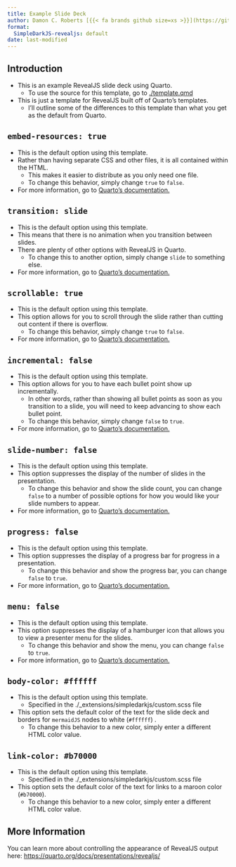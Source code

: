 ```yaml
---
title: Example Slide Deck
author: Damon C. Roberts [{{< fa brands github size=xs >}}](https://github.com/DamonCharlesRoberts)
format:
  SimpleDarkJS-revealjs: default
date: last-modified
---
```


## Introduction

- This is an example RevealJS slide deck using Quarto.
    - To use the source for this template, go to [./template.qmd](./template.qmd)
- This is just a template for RevealJS built off of Quarto's templates.
    - I'll outline some of the differences to this template than what you get as the default from Quarto.

## `embed-resources: true`

- This is the default option using this template.
- Rather than having separate CSS and other files, it is all contained within the HTML.
    - This makes it easier to distribute as you only need one file.
    - To change this behavior, simply change `true` to `false`.
- For more information, go to [Quarto's documentation.](https://quarto.org/docs/presentations/revealjs/presenting.html#publishing)

## `transition: slide`

- This is the default option using this template.
- This means that there is no animation when you transition between slides.
- There are plenty of other options with RevealJS in Quarto.
    - To change this to another option, simply change `slide` to something else.
- For more information, go to [Quarto's documentation.](https://quarto.org/docs/presentations/revealjs/advanced.html#slide-transitions)

## `scrollable: true`

- This is the default option using this template.
- This option allows for you to scroll through the slide rather than cutting out content if there is overflow.
    - To change this behavior, simply change `true` to `false`.
- For more information, go to [Quarto's documentation.](https://quarto.org/docs/presentations/revealjs/index.html#content-overflow)

## `incremental: false`

- This is the default option using this template.
- This option allows for you to have each bullet point show up incrementally.
    - In other words, rather than showing all bullet points as soon as you transition to a slide, you will need to keep advancing to show each bullet point.
    - To change this behavior, simply change `false` to `true`.
- For more information, go to [Quarto's documentation.](https://quarto.org/docs/presentations/index.html#incremental-lists)

## `slide-number: false`

- This is the default option using this template.
- This option suppresses the display of the number of slides in the presentation.
    - To change this behavior and show the slide count, you can change `false` to a number of possible options for how you would like your slide numbers to appear. 
- For more information, go to [Quarto's documentation.](https://quarto.org/docs/presentations/revealjs/presenting.html#slide-numbers)

## `progress: false`

- This is the default option using this template.
- This option suppresses the display of a progress bar for progress in a presentation.
    - To change this behavior and show the progress bar, you can change `false` to `true`.
- For more information, go to [Quarto's documentation.](https://quarto.org/docs/presentations/revealjs/presenting.html#slide-tone)

## `menu: false`

- This is the default option using this template.
- This option suppresses the display of a hamburger icon that allows you to view a presenter menu for the slides.
    - To change this behavior and show the menu, you can change `false` to `true`.
- For more information, go to [Quarto's documentation.](https://quarto.org/docs/presentations/revealjs/presenting.html#slide-tone)

## `body-color: #ffffff`

- This is the default option using this template.
    - Specified in the ./_extensions/simpledarkjs/custom.scss file
- This option sets the default color of the text for the slide deck and borders for `mermaidJS` nodes to white (`#ffffff`) .
    - To change this behavior to a new color, simply enter a different HTML color value.

## `link-color: #b70000`

- This is the default option using this template.
    - Specified in the ./_extensions/simpledarkjs/custom.scss file
- This option sets the default color of the text for links to a maroon color (`#b70000`).
    - To change this behavior to a new color, simply enter a different HTML color value.

## More Information

You can learn more about controlling the appearance of RevealJS output here: <https://quarto.org/docs/presentations/revealjs/>

